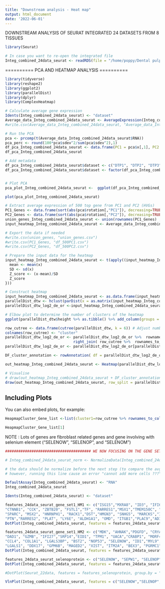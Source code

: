 ```yaml
---
title: "Downstream analysis - Heat map"
output: html_document
date: '2022-06-01'
---
```


DOWNSTREAM ANALYSIS OF SEURAT INTEGRATED 24 DATASETS FROM 8 TISSUES

```r

library(Seurat)

# In case you want to re-open the integrated file
Integ_combined_24data_seurat <- readRDS(file = "/home/poppy/Dental pulp/Integration output/SeuratInteg_24sam_8tis.rds")

```

========== PCA AND HEATMAP ANALYSIS ==========

```r

library(tidyverse)
library(reshape2)
library(ggplot2)
library(parallelDist)
library(dplyr)
library(ComplexHeatmap)

# Calculate average gene expression
Idents(Integ_combined_24data_seurat) <- "dataset" 
Average_data_Integ_combined_24data_seurat <- AverageExpression(Integ_combined_24data_seurat , assays = "RNA" , slot = "data" )
#write.csv(Average_data_Integ_combined_24data_seurat, "Average_data_Integ_combined_24data_seurat.csv")

# Run the PCA
pca <- prcomp(t(Average_data_Integ_combined_24data_seurat$RNA))
pca_perc <- round(100*pca$sdev^2/sum(pca$sdev^2),1)
df_pca_Integ_combined_24data_seurat <- data.frame(PC1 = pca$x[,1], PC2 = pca$x[,2], sample = colnames(Average_data_Integ_combined_24data_seurat$RNA))
df_pca_Integ_combined_24data_seurat

# Add metadata
df_pca_Integ_combined_24data_seurat$dataset <- c("DTP1", "DTP2", "DTP3", "DTP4", "DTP5", "DTP6", "DTP7", "DTP8", "BM1", "BM2", "BM3", "LN1", "LN2", "LUNG3", "LUNG4", "LUNG5", "LUNG6", "ADP3", "PBMC1", "PBMC2",  "PBMC3", "SKIN1", "SKIN2", "SPLEEN1") 
df_pca_Integ_combined_24data_seurat$dataset <- factor(df_pca_Integ_combined_24data_seurat$dataset , levels = c("DTP1", "DTP2", "DTP3", "DTP4", "DTP5", "DTP6", "DTP7", "DTP8", "BM1", "BM2", "BM3", "LN1", "LN2", "LUNG3", "LUNG4", "LUNG5", "LUNG6", "ADP3", "PBMC1", "PBMC2",  "PBMC3", "SKIN1", "SKIN2", "SPLEEN1")) 


# Plot PCA   
pca_plot_Integ_combined_24data_seurat <-  ggplot(df_pca_Integ_combined_24data_seurat, aes(PC1,PC2, color = dataset)) + geom_point(aes(shape = dataset), size=6 , stroke = 1.4) + labs(x=paste0("PC1 (",pca_perc[1],"%)"), y=paste0("PC2 (",pca_perc[2],"%)")) +  theme(axis.text = element_text(size = 17, face="bold", colour = "black"), axis.title.y = element_text(color="black", size=15, face="bold"),  axis.title.x  = element_text(color="black", size=17, face="bold"),  legend.title = element_text(face = "bold" , size = 17),  legend.text = element_text(size = 16), legend.key.size = unit(1, "cm"), legend.key.width = unit(0.5,"cm"), legend.key = element_rect(fill = "white")) + scale_shape_manual(values = c(7, 7, 7, 7, 7, 7, 7,7, 16, 16, 16, 2, 2, 17, 17, 17, 17, 5, 18, 18, 18, 21, 21, 3))

plot(pca_plot_Integ_combined_24data_seurat)

# Extract average expression of 500 top gene from PC1 and PC2 (HVGs)
PC1_Genes <- data.frame(sort(abs(pca$rotation[,"PC1"]), decreasing=TRUE)[1:500])
PC2_Genes <- data.frame(sort(abs(pca$rotation[,"PC2"]), decreasing=TRUE)[1:500])
union_genes_Integ_combined_24data_seurat <- union(rownames(PC1_Genes) , rownames(PC2_Genes))
input_heatmap_Integ_combined_24data_seurat <- Average_data_Integ_combined_24data_seurat$RNA[rownames(Average_data_Integ_combined_24data_seurat$RNA) %in% union_genes_Integ_combined_24data_seurat,]

# Export the data if needed
#write.csv(union_genes, "union_genes.csv")
#write.csv(PC1_Genes, "df_500PC1.csv")
#write.csv(PC2_Genes, "df_500PC2.csv")

# Prepare the input data for the heatmap
input_heatmap_Integ_combined_24data_seurat <- t(apply((input_heatmap_Integ_combined_24data_seurat), 1, function(x){
  mean <- mean(x)
  SD <- sd(x)
  Z_score <- (x-mean)/SD
  Z_score
}))

# Construct heatmap
input_heatmap_Integ_combined_24data_seurat <- as.data.frame(input_heatmap_Integ_combined_24data_seurat)
parallelDist_dtw <- hclust(parDist(x = as.matrix(input_heatmap_Integ_combined_24data_seurat), method = "dtw") , method="ward")
parallelDist_dtw_log2_de_or <-input_heatmap_Integ_combined_24data_seurat[parallelDist_dtw$order,]  # Don't forget to change the input here

# Elbow plot to determine the number of clusters of the heatmap
ggplot(parallelDist_dtw$height %>% as.tibble() %>% add_column(groups = length(parallelDist_dtw$height):1) , aes(x=groups, y=value)) +geom_point() + geom_line() + xlim(0,20)

row_cutree <- data.frame(cutree(parallelDist_dtw, k = 6)) # Adjust number of k based on your data
colnames(row_cutree) <- "cluster"
parallelDist_dtw_log2_de_or <- parallelDist_dtw_log2_de_or %>%  rownames_to_column %>%  
                               right_join( row_cutree %>%  rownames_to_column %>%  select(cluster ,rowname ) , by = "rowname")
parallelDist_dtw_log2_de_or <- parallelDist_dtw_log2_de_or[parallelDist_dtw$order,]%>% cbind.data.frame(index=seq(1:nrow(.)))

DF_cluster_annotation <- rowAnnotation( df = parallelDist_dtw_log2_de_or%>%remove_rownames()%>%column_to_rownames()%>%select(cluster), name = "cluster" , show_annotation_name = c(TRUE) , width = unit (0.5 , "cm"), show_legend = TRUE, col = list(cluster = c( "1" = "purple4", "2" = "royalblue1", "3" = "orangered2", "4" = "chartreuse4", "5" = "hotpink2", "6" = "mediumaquamarine", "7" = "midnightblue", "8" = "lightslateblue")))

out_heatmap_Integ_combined_24data_seurat <- Heatmap(parallelDist_dtw_log2_de_or%>%remove_rownames()%>%column_to_rownames()%>%select(-cluster,-index),  col = circlize::colorRamp2(c(-3,0,3), c("green","black","red")), name = "Average Gene Expression (Z-score)", cluster_columns = F, show_column_dend = F, cluster_rows = F, show_row_names = T, show_column_names = T, na_col = "grey" , row_names_gp = gpar(fontsize = 1))

# Visualise
# draw(out_heatmap_Integ_combined_24data_seurat + DF_cluster_annotation, row_split = parallelDist_dtw_log2_de_or$cluster)
draw(out_heatmap_Integ_combined_24data_seurat, row_split = parallelDist_dtw_log2_de_or$cluster) #show gene name

```

## Including Plots

You can also embed plots, for example:

```r

HeapmapCluster_Gene_list <-list(cluster1=row_cutree %>% rownames_to_column() %>% filter(cluster=="1")%>%select(rowname)%>%unlist%>%as.character(), cluster2=row_cutree %>% rownames_to_column() %>% filter(cluster=="2")%>%select(rowname)%>%unlist%>%as.character(), cluster3=row_cutree %>% rownames_to_column() %>% filter(cluster=="3")%>%select(rowname)%>%unlist%>%as.character(), cluster4=row_cutree %>% rownames_to_column() %>% filter(cluster=="4")%>%select(rowname)%>%unlist%>%as.character(), cluster5=row_cutree %>% rownames_to_column() %>% filter(cluster=="5")%>%select(rowname)%>%unlist%>%as.character(), cluster6=row_cutree %>% rownames_to_column() %>% filter(cluster=="6")%>%select(rowname)%>%unlist%>%as.character())

HeapmapCluster_Gene_list[1]

```

NOTE : Lots of genes are fibroblast related genes and gene involving with selenium element ("SELENOW", "SELENOP", and "SELENOM") 


```r

####################################### WE NOW FOCUSING ON THE GENE SET FROM THE CLUSTER 1 OF THE HEATMAP

# Integ_combined_24data_seurat_norm <- NormalizeData(Integ_combined_24data_seurat, normalization.method = "LogNormalize", scale.factor = 10000)

# the data should be normalize before the next step (to compare the avg exp. and DE) but the list/level genes will not change -> the level just look naturally and correctly to do so
# however, running this line cause an error "cannot add more cells ???" will figure it out later, but there is no error if you're subset some cell for normalize instead of normalize the whole data

DefaultAssay(Integ_combined_24data_seurat) <- "RNA"
Integ_combined_24data_seurat

Idents(Integ_combined_24data_seurat) <- "dataset"

features_24data_seurat_gene_set1_HM1 <- c("ISG15","MXRA8", "ID3", "IFI6","PRDX1","TMEM59","PLPP3", "LEPROT", "IFI44L", "OLFML3", "NES", "MPZ","RGS5", "GAS5","CFH","NUCKS1","LAPTM4A","PPP1CB","CYP1B1","CALM2", "NRXN1","COL3A1", "IGFBP2", "IGFBP5", "ITM2C", "FBLN2", 
"CTNNB1", "CCK", "ZBTB20", "FSTL1","TF", "RARRES1","MSX1","TMEM150C", "SPARCL1","SELENOP", "MAP1B", "SKP1", "CXCL14",
"SPARC", "MSX2", "HNRNPH1", "RACK1","DST","HMGN3", "SNHG5", "MARCKS","IGFBP3", "COL1A2", "SEM1", "PCOLCE", "CALD1",
"PTN","RARRES2", "PLAT", "LY6E", "ALDH1A1", "OMD", "ITGB1","PLAC9","ADIRF","ACTA2", "IFITM1","IFITM3", "DKK3")
DotPlot(Integ_combined_24data_seurat, features = features_24data_seurat_gene_set1_HM1) + RotatedAxis()

features_24data_seurat_gene_set1_HM2 <- c("MDK", "AHNAK","PDGFD", "CRYAB", "TAGLN",  "A2M", "TUBA1A",  "IGFBP6",  "NDUFA4L2", "HMGB1", "RGCC","ITM2B","ARGLU1",
"DAD1", "GZMB", "IFI27","SRP14","EID1", "TPM1", "UACA","CRABP1", "MORF4L1","ELOB","GABARAPL2", "PMP22","CCL3",
"CCL4", "COL1A1", "LGALS3BP", "BST2", "NOP53", "SELENOW", "ID1","MYL9", "PMEPA1", "SON", "COL18A1", "S100B","SELENOM",
"LGALS1", "DDX17", "GPM6B", "MAGED2", "XIST", "ITM2A", "BEX3", "PGRMC1", "MT-ND3", "CTGF", "SEPT7", "MT-RNR1","MT-RNR2")
DotPlot(Integ_combined_24data_seurat, features = features_24data_seurat_gene_set1_HM1) + RotatedAxis()

features_24data_seurat_selenoprotein <- c("SELENOW", "SEPW1", "SELENOP", "SEPP1", "SELP", "SEPP", "SELENOM", "SELM")
DotPlot(Integ_combined_24data_seurat, features = features_24data_seurat_selenoprotein) + RotatedAxis()

#DotPlot(Seurat_22data, features = features_selenoprotein, group.by = "dataset", cols = c("blue", "red")) + RotatedAxis()

```
```r

VlnPlot(Integ_combined_24data_seurat, features = c("SELENOW","SELENOP", "SELENOM"),pt.size = 0, combine = FALSE)

```



